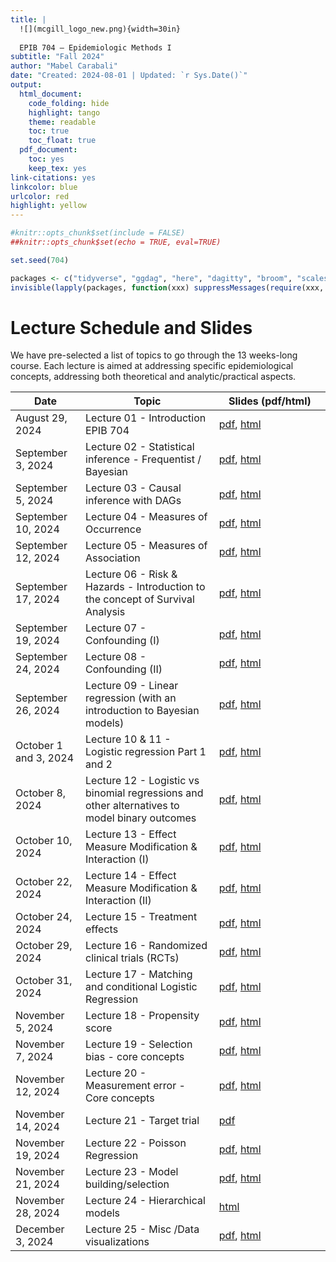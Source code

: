 ```yaml
---
title: |
  ![](mcgill_logo_new.png){width=30in} 
  
  EPIB 704 – Epidemiologic Methods I
subtitle: "Fall 2024"
author: "Mabel Carabali"
date: "Created: 2024-08-01 | Updated: `r Sys.Date()`"
output:
  html_document: 
    code_folding: hide
    highlight: tango
    theme: readable
    toc: true
    toc_float: true
  pdf_document: 
    toc: yes
    keep_tex: yes
link-citations: yes
linkcolor: blue
urlcolor: red
highlight: yellow
---
```




```r
#knitr::opts_chunk$set(include = FALSE)
##knitr::opts_chunk$set(echo = TRUE, eval=TRUE)

set.seed(704)   

packages <- c("tidyverse", "ggdag", "here", "dagitty", "broom", "scales", "patchwork", "table1",  "episensr", "epiR", "knitr", "emo", "jtools", "pssmisc", "komaletter", "kableExtra", "readxl", "readdr", "rmarkdown", "magrittr", "plotly", "gt", "gtsummary", "prettydoc")
invisible(lapply(packages, function(xxx) suppressMessages(require(xxx, character.only = TRUE, quietly=TRUE, warn.conflicts = FALSE))))


```

# Lecture Schedule and Slides 

We have pre-selected a list of topics to go through the 13 weeks-long course. Each lecture is aimed at addressing specific epidemiological concepts, addressing both theoretical and analytic/practical aspects.


| **Date**           | **Topic**                           | Slides   (pdf/html)           |
|--------------------|-------------------------------------|-------------------------------|
| August 29, 2024    | Lecture 01 - Introduction EPIB 704  | [pdf](https://rawcdn.githack.com/mcarabali1/EPIB-704/209d17c34e1e00d2c5549ae7386c4492a046e0f3/slides/L1_Introduction%20to%20EPIB%20704.pdf), [html](https://rawcdn.githack.com/ortizbrizuela/internal-use-only/06a964b6bd322a1b08cd1c64c336132536f2a6a4/L1_EPIB704_v0.html) |
| September 3, 2024  | Lecture 02 - Statistical inference - Frequentist / Bayesian                                   |  [pdf](https://rawcdn.githack.com/mcarabali1/EPIB-704/209d17c34e1e00d2c5549ae7386c4492a046e0f3/slides/L2_Statistical%20inference.pdf), [html](https://rawcdn.githack.com/ortizbrizuela/internal-use-only/06a964b6bd322a1b08cd1c64c336132536f2a6a4/L2_EPIB704_stat_inference.html)   |
| September 5, 2024  | Lecture 03 - Causal inference with DAGs                                                       | [pdf](https://rawcdn.githack.com/mcarabali1/EPIB-704/209d17c34e1e00d2c5549ae7386c4492a046e0f3/slides/L3_Directed%20Acyclic%20Graphs%20(DAGs).pdf), [html](https://rawcdn.githack.com/ortizbrizuela/internal-use-only/06a964b6bd322a1b08cd1c64c336132536f2a6a4/L3_EPIB704_DAG_intro.html)  |
| September 10, 2024 | Lecture 04 - Measures of Occurrence                                                           |  [pdf](https://rawcdn.githack.com/mcarabali1/EPIB-704/209d17c34e1e00d2c5549ae7386c4492a046e0f3/slides/L4_Measures%20of%20Occurrence.pdf), [html](https://rawcdn.githack.com/ortizbrizuela/internal-use-only/06a964b6bd322a1b08cd1c64c336132536f2a6a4/L4_EPIB704_Occurrence.html) |
| September 12, 2024 | Lecture 05 - Measures of Association                                                          |  [pdf](https://rawcdn.githack.com/mcarabali1/EPIB-704/d2e8cb4837164d0f7069fe7a39161e8dd9aeb02c/slides/L5_Measures%20of%20Association.pdf), [html](https://rawcdn.githack.com/ortizbrizuela/internal-use-only/06a964b6bd322a1b08cd1c64c336132536f2a6a4/L5_EPIB704_Association.html)                                      |
| September 17, 2024 | Lecture 06 - Risk & Hazards - Introduction to the concept of Survival Analysis                | [pdf](https://rawcdn.githack.com/mcarabali1/EPIB-704/209d17c34e1e00d2c5549ae7386c4492a046e0f3/slides/L6_Introduction%20to%20Time-to-Event.pdf), [html](https://rawcdn.githack.com/ortizbrizuela/internal-use-only/06a964b6bd322a1b08cd1c64c336132536f2a6a4/L6_Hazards_Intro1.html)    |
| September 19, 2024 | Lecture 07 - Confounding (I)                                                                  |  [pdf](https://rawcdn.githack.com/mcarabali1/EPIB-704/03d3a3c973ce76e9659d82050d59a388c44328dd/slides/L7_Confounding_I.pdf), [html](https://rawcdn.githack.com/ortizbrizuela/internal-use-only/04eba8d4242887d1904af76eecc5f30b5212c985/L7_EPIB704_Confounding.html)       |
| September 24, 2024 | Lecture 08 - Confounding (II)                                                                 |  [pdf](https://rawcdn.githack.com/mcarabali1/EPIB-704/921197d43402abc4b37aec86ce8431708e3a49cd/slides/L8_Confounding_II.pdf), [html](https://rawcdn.githack.com/ortizbrizuela/internal-use-only/93fce8fc8a2d345824dc7eedd02e61cc1611314b/L8_EPIB704_Confounding_II.html)        |
| September 26, 2024 | Lecture 09 - Linear regression (with an introduction to Bayesian models)                      |   [pdf](https://rawcdn.githack.com/mcarabali1/EPIB-704/b7d1fbc84e34c7d3c9cd7cf84cf9aa9e287dcfb3/slides/L9_Linear%20regression.pdf), [html](https://rawcdn.githack.com/ortizbrizuela/internal-use-only/0ee33ea75e4ece3d347925620663ddf9baac8b63/L9_EPIB704_linear_regression.html)       |
| October 1 and 3, 2024    | Lecture 10 & 11 - Logistic regression Part 1 and 2                                             | [pdf](https://rawcdn.githack.com/mcarabali1/EPIB-704/bdbf7aeff3dde3be07fcefd8c04560200347db9a/slides/L10_Logistic%20regression%20(Part%201%20and%202).pdf), [html](https://rawcdn.githack.com/ortizbrizuela/internal-use-only/438076c7d6228b8435f027033bff267f58745810/L10_EPIB704_Logistic_v2.html)  |
| October 8, 2024    | Lecture 12 - Logistic vs binomial regressions and other alternatives to model binary outcomes | [pdf](https://rawcdn.githack.com/mcarabali1/EPIB-704/539a56ae5fde36c9669fa3bb305d476ced7f89c1/slides/L12_Binomial%20alternatives%20to%20model%20binary%20outcomes.pdf), [html](https://rawcdn.githack.com/ortizbrizuela/internal-use-only/e18e758be660eadf8c7b78d6059d3bc1252e3e12/L12_EPIB704_Alternative_Binary_Models.html)                |
| October 10, 2024   | Lecture 13 - Effect Measure Modification & Interaction (I)                                    |     [pdf](https://rawcdn.githack.com/mcarabali1/EPIB-704/6be63f7a32a8ba63f57c7dcb3d2d4d2529055f9f/slides/L14_Interaction%20and%20EMM%20Part%201.pdf), [html](https://rawcdn.githack.com/ortizbrizuela/internal-use-only/0dbda0f8488249fa0a5ff802e0587b9b50e611eb/L14_EPIB704_Interaction_Part1.html)   |
| October 22, 2024   | Lecture 14 - Effect Measure Modification & Interaction (II)                                   |  [pdf](https://rawcdn.githack.com/mcarabali1/EPIB-704/6be63f7a32a8ba63f57c7dcb3d2d4d2529055f9f/slides/L15_Interaction%20and%20EMM%20Part%202.pdf), [html](https://rawcdn.githack.com/ortizbrizuela/internal-use-only/0dbda0f8488249fa0a5ff802e0587b9b50e611eb/L15_EPIB704_Interaction_Part2.html)   |
| October 24, 2024   | Lecture 15 - Treatment effects                                                                |  [pdf](https://rawcdn.githack.com/mcarabali1/EPIB-704/6be63f7a32a8ba63f57c7dcb3d2d4d2529055f9f/slides/L16_Randomized%20Clinical%20Trials%20&%20TE.pdf), [html](https://rawcdn.githack.com/ortizbrizuela/internal-use-only/0dbda0f8488249fa0a5ff802e0587b9b50e611eb/L16_EPIB704_RCT_TE.html)    |
| October 29, 2024   | Lecture 16 - Randomized clinical trials (RCTs)                                                | [pdf](https://rawcdn.githack.com/mcarabali1/EPIB-704/1a766db5a67f4d5e03358b0f1f2b0ea04a7301b1/slides/L16_Randomized%20Clinical%20Trials%20&%20TE.pdf), [html](https://rawcdn.githack.com/ortizbrizuela/internal-use-only/1f6317d973a8258ec5391f4be4e0ac56cf41eff7/L16_EPIB704_RCT_TE.html)    |
| October 31, 2024   | Lecture 17 -  Matching and conditional Logistic Regression        | [pdf](https://rawcdn.githack.com/mcarabali1/EPIB-704/1a766db5a67f4d5e03358b0f1f2b0ea04a7301b1/slides/L17_EPIB704_Matching%20&%20Conditional%20Logistic%20Regression.pdf), [html](https://rawcdn.githack.com/ortizbrizuela/internal-use-only/1f6317d973a8258ec5391f4be4e0ac56cf41eff7/L17_EPIB704_Matching_and_conditional_LR.html)         |
| November 5, 2024   | Lecture 18 - Propensity score                                     | [pdf](https://rawcdn.githack.com/mcarabali1/EPIB-704/1a766db5a67f4d5e03358b0f1f2b0ea04a7301b1/slides/L18_EPIB704_Propensity%20Scores.pdf), [html](https://rawcdn.githack.com/ortizbrizuela/internal-use-only/1f6317d973a8258ec5391f4be4e0ac56cf41eff7/L18_EPIB704_Propensity_Scores.html)   |
| November 7, 2024   | Lecture 19 - Selection bias - core concepts                                                   | [pdf](https://rawcdn.githack.com/mcarabali1/EPIB-704/b7f848b7b1a2ee0c3ef72ca70775d5dbc1c2d428/slides/L19_Selection%20Bias%20-%20Core%20concepts.pdf), [html](https://rawcdn.githack.com/ortizbrizuela/internal-use-only/827d75e12faba59a4510ac61554ac5f730882d5e/L19_EPIB704_Selection_Bias.html)     | 
| November 12, 2024  | Lecture 20 - Measurement error - Core concepts                                                |  [pdf](https://rawcdn.githack.com/mcarabali1/EPIB-704/b7f848b7b1a2ee0c3ef72ca70775d5dbc1c2d428/slides/L20_Measurement%20Error%20-%20Core%20concepts.pdf), [html](https://rawcdn.githack.com/ortizbrizuela/internal-use-only/827d75e12faba59a4510ac61554ac5f730882d5e/L20_EPIB704_Measurement_Error_st.html)  | 
| November 14, 2024  | Lecture 21 - Target trial                                                                     | [pdf](https://rawcdn.githack.com/mcarabali1/EPIB-704/17258cdf9392785f3078a181fcd9c8532e8de705/slides/2024-11%20TT%20TND%20v2.pdf)   |
| November 19, 2024  | Lecture 22 - Poisson Regression                                                               |  [pdf](https://rawcdn.githack.com/mcarabali1/EPIB-704/4132328e742ad35757766fa0bfc8fadca104144c/slides/L21_Poisson%20Regression%20-%20Basic%20concepts.pdf), [html](https://rawcdn.githack.com/ortizbrizuela/internal-use-only/827d75e12faba59a4510ac61554ac5f730882d5e/L21_EPIB704_Poisson_Regression.html)    |
| November 21, 2024  | Lecture 23 - Model building/selection                                                         | [pdf](https://rawcdn.githack.com/mcarabali1/EPIB-704/b7f848b7b1a2ee0c3ef72ca70775d5dbc1c2d428/slides/L22_Model%20selection.pdf), [html](https://rawcdn.githack.com/ortizbrizuela/internal-use-only/827d75e12faba59a4510ac61554ac5f730882d5e/L22_EPIB704_Model_Building.html)      |
| November 28, 2024  | Lecture 24 - Hierarchical models                                                              | [html](https://rawcdn.githack.com/ortizbrizuela/internal-use-only/c9e379afb69020e861c0f2b17889c0913a756369/L23_EPIB704_Hierarchical_Models.html)     |
| December 3, 2024   | Lecture 25 - Misc /Data visualizations           |  [pdf](https://rawcdn.githack.com/mcarabali1/EPIB-704/1ae31a05711aac40de93833673d881c27ca2ae20/slides/L25_Data%20visualization.pdf), [html](https://rawcdn.githack.com/ortizbrizuela/internal-use-only/e70d018a9ad70a54b1ad704d455918b7f643cd3e/L25_Data%20visualization.html)   |

